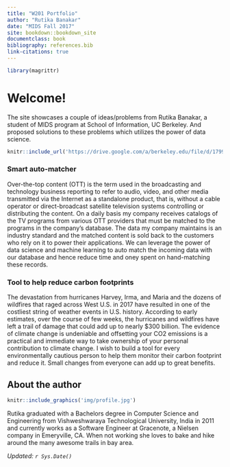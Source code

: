 ```yaml
---
title: "W201 Portfolio"
author: "Rutika Banakar"
date: "MIDS Fall 2017"
site: bookdown::bookdown_site
documentclass: book
bibliography: references.bib
link-citations: true
---
```


<!-- This won't be displayed but it will initialize your R session. Add any R libraries you need here. -->
```r
library(magrittr)
```


# Welcome! {-}

The site showcases a couple of ideas/problems from Rutika Banakar, a student of MIDS program at School of Information, UC Berkeley. And proposed solutions to these problems which utilizes the power of data science.

```r
knitr::include_url('https://drive.google.com/a/berkeley.edu/file/d/1799B0_2IMt7Xsgz-4vTfAUjOjDRyIuzx/preview')
```

<p>

### Smart auto-matcher

Over-the-top content (OTT) is the term used in the broadcasting and technology business reporting to refer to audio, video, and other media transmitted via the Internet as a standalone product, that is, without a cable operator or direct-broadcast satellite television systems controlling or distributing the content. On a daily basis my company receives catalogs of the TV programs from various OTT providers that must be matched to the programs in the company's database. The data my company maintains is an industry standard and the matched content is sold back to the customers who rely on it to power their applications. We can leverage the power of data science and machine learning to auto match the incoming data with our database and hence reduce time and oney spent on hand-matching these records.

### Tool to help reduce carbon footprints

The devastation from hurricanes Harvey, Irma, and Maria and the dozens of wildfires that raged across West U.S. in 2017 have resulted in one of the costliest string of weather events in U.S. history. According to early estimates, over the course of few weeks, the hurricanes and wildfires have left a trail of damage that could add up to nearly $300 billion. The evidence of climate change is undeniable and offsetting your CO2 emissions is a practical and immediate way to take ownership of your personal contribution to climate change. I wish to build a tool for every environmentally cautious person to help them monitor their carbon footprint and reduce it. Small changes from everyone can add up to great benefits.

## About the author {-}

```r
knitr::include_graphics('img/profile.jpg')
```

Rutika graduated with a Bachelors degree in Computer Science and Engineering from Vishweshwaraya Technological University, India in 2011 and currently works as a Software Engineer at Gracenote, a Nielsen company in Emeryville, CA. When not working she loves to bake and hike around the many awesome trails in bay area.

*Updated: `r Sys.Date()`*

